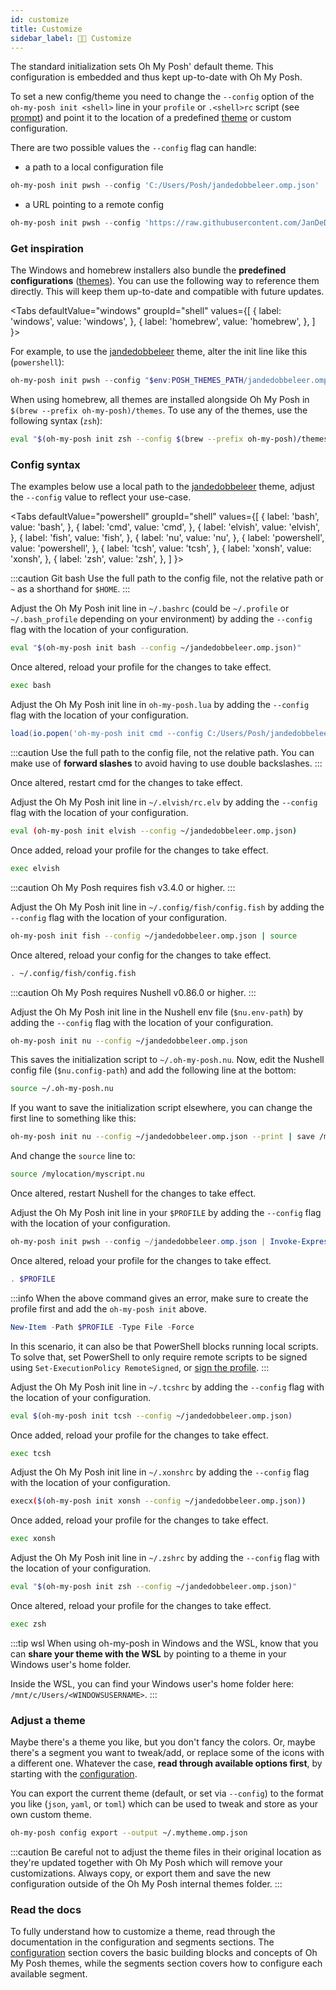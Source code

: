 ```yaml
---
id: customize
title: Customize
sidebar_label: 💅🏼 Customize
---
```



The standard initialization sets Oh My Posh' default theme. This configuration
is embedded and thus kept up-to-date with Oh My Posh.

To set a new config/theme you need to change the `--config` option of the
`oh-my-posh init <shell>` line in your `profile` or `.<shell>rc` script (see
[prompt][prompt]) and point it to the location of a predefined [theme][themes]
or custom configuration.

There are two possible values the `--config` flag can handle:

-   a path to a local configuration file

```powershell
oh-my-posh init pwsh --config 'C:/Users/Posh/jandedobbeleer.omp.json' | Invoke-Expression
```

-   a URL pointing to a remote config

```powershell
oh-my-posh init pwsh --config 'https://raw.githubusercontent.com/JanDeDobbeleer/oh-my-posh/main/themes/jandedobbeleer.omp.json' | Invoke-Expression
```

### Get inspiration

The Windows and homebrew installers also bundle the **predefined
configurations** ([themes][themes]). You can use the following way to reference
them directly. This will keep them up-to-date and compatible with future
updates.

<Tabs
  defaultValue="windows"
  groupId="shell"
  values={[
    { label: 'windows', value: 'windows', },
    { label: 'homebrew', value: 'homebrew', },
  ]
}>
<TabItem value="windows">

For example, to use the [jandedobbeleer][jandedobbeleer] theme, alter the init
line like this (`powershell`):

```powershell
oh-my-posh init pwsh --config "$env:POSH_THEMES_PATH/jandedobbeleer.omp.json" | Invoke-Expression
```

</TabItem>
<TabItem value="homebrew">

When using homebrew, all themes are installed alongside Oh My Posh in
`$(brew --prefix oh-my-posh)/themes`. To use any of the themes, use the
following syntax (`zsh`):

```sh
eval "$(oh-my-posh init zsh --config $(brew --prefix oh-my-posh)/themes/jandedobbeleer.omp.json)"
```

</TabItem>
</Tabs>

### Config syntax

The examples below use a local path to the [jandedobbeleer][jandedobbeleer]
theme, adjust the `--config` value to reflect your use-case.

<Tabs
  defaultValue="powershell"
  groupId="shell"
  values={[
    { label: 'bash', value: 'bash', },
    { label: 'cmd', value: 'cmd', },
    { label: 'elvish', value: 'elvish', },
    { label: 'fish', value: 'fish', },
    { label: 'nu', value: 'nu', },
    { label: 'powershell', value: 'powershell', },
    { label: 'tcsh', value: 'tcsh', },
    { label: 'xonsh', value: 'xonsh', },
    { label: 'zsh', value: 'zsh', },
  ]
}>
<TabItem value="bash">

:::caution Git bash Use the full path to the config file, not the relative path
or `~` as a shorthand for `$HOME`. :::

Adjust the Oh My Posh init line in `~/.bashrc` (could be `~/.profile` or
`~/.bash_profile` depending on your environment) by adding the `--config` flag
with the location of your configuration.

```sh
eval "$(oh-my-posh init bash --config ~/jandedobbeleer.omp.json)"
```

Once altered, reload your profile for the changes to take effect.

```sh
exec bash
```

</TabItem>
<TabItem value="cmd">

Adjust the Oh My Posh init line in `oh-my-posh.lua` by adding the `--config`
flag with the location of your configuration.

```lua title="oh-my-posh.lua"
load(io.popen('oh-my-posh init cmd --config C:/Users/Posh/jandedobbeleer.omp.json'):read("*a"))()
```

:::caution Use the full path to the config file, not the relative path. You can
make use of **forward slashes** to avoid having to use double backslashes. :::

Once altered, restart cmd for the changes to take effect.

</TabItem>
<TabItem value="elvish">

Adjust the Oh My Posh init line in `~/.elvish/rc.elv` by adding the `--config`
flag with the location of your configuration.

```sh
eval (oh-my-posh init elvish --config ~/jandedobbeleer.omp.json)
```

Once added, reload your profile for the changes to take effect.

```sh
exec elvish
```

</TabItem>
<TabItem value="fish">

:::caution Oh My Posh requires fish v3.4.0 or higher. :::

Adjust the Oh My Posh init line in `~/.config/fish/config.fish` by adding the
`--config` flag with the location of your configuration.

```sh
oh-my-posh init fish --config ~/jandedobbeleer.omp.json | source
```

Once altered, reload your config for the changes to take effect.

```sh
. ~/.config/fish/config.fish
```

</TabItem>
<TabItem value="nu">

:::caution Oh My Posh requires Nushell v0.86.0 or higher. :::

Adjust the Oh My Posh init line in the Nushell env file (`$nu.env-path`) by
adding the `--config` flag with the location of your configuration.

```sh
oh-my-posh init nu --config ~/jandedobbeleer.omp.json
```

This saves the initialization script to `~/.oh-my-posh.nu`. Now, edit the
Nushell config file (`$nu.config-path`) and add the following line at the
bottom:

```sh
source ~/.oh-my-posh.nu
```

If you want to save the initialization script elsewhere, you can change the
first line to something like this:

```sh
oh-my-posh init nu --config ~/jandedobbeleer.omp.json --print | save /mylocation/myscript.nu --force
```

And change the `source` line to:

```sh
source /mylocation/myscript.nu
```

Once altered, restart Nushell for the changes to take effect.

</TabItem>
<TabItem value="powershell">

Adjust the Oh My Posh init line in your `$PROFILE` by adding the `--config` flag
with the location of your configuration.

```powershell
oh-my-posh init pwsh --config ~/jandedobbeleer.omp.json | Invoke-Expression
```

Once altered, reload your profile for the changes to take effect.

```powershell
. $PROFILE
```

:::info When the above command gives an error, make sure to create the profile
first and add the `oh-my-posh init` above.

```powershell
New-Item -Path $PROFILE -Type File -Force
```

In this scenario, it can also be that PowerShell blocks running local scripts.
To solve that, set PowerShell to only require remote scripts to be signed using
`Set-ExecutionPolicy RemoteSigned`, or [sign the profile][sign]. :::

</TabItem>
<TabItem value="tcsh">

Adjust the Oh My Posh init line in `~/.tcshrc` by adding the `--config` flag
with the location of your configuration.

```sh
eval $(oh-my-posh init tcsh --config ~/jandedobbeleer.omp.json)
```

Once added, reload your profile for the changes to take effect.

```sh
exec tcsh
```

</TabItem>
<TabItem value="xonsh">

Adjust the Oh My Posh init line in `~/.xonshrc` by adding the `--config` flag
with the location of your configuration.

```sh
execx($(oh-my-posh init xonsh --config ~/jandedobbeleer.omp.json))
```

Once added, reload your profile for the changes to take effect.

```sh
exec xonsh
```

</TabItem>
<TabItem value="zsh">

Adjust the Oh My Posh init line in `~/.zshrc` by adding the `--config` flag with
the location of your configuration.

```sh
eval "$(oh-my-posh init zsh --config ~/jandedobbeleer.omp.json)"
```

Once altered, reload your profile for the changes to take effect.

```sh
exec zsh
```

</TabItem>
</Tabs>

:::tip wsl When using oh-my-posh in Windows and the WSL, know that you can
**share your theme with the WSL** by pointing to a theme in your Windows user's
home folder.

Inside the WSL, you can find your Windows user's home folder here:
`/mnt/c/Users/<WINDOWSUSERNAME>`. :::

### Adjust a theme

Maybe there's a theme you like, but you don't fancy the colors. Or, maybe
there's a segment you want to tweak/add, or replace some of the icons with a
different one. Whatever the case, **read through available options first**, by
starting with the [configuration][configuration].

You can export the current theme (default, or set via `--config`) to the format
you like (`json`, `yaml`, or `toml`) which can be used to tweak and store as
your own custom theme.

```sh
oh-my-posh config export --output ~/.mytheme.omp.json
```

:::caution Be careful not to adjust the theme files in their original location
as they're updated together with Oh My Posh which will remove your
customizations. Always copy, or export them and save the new configuration
outside of the Oh My Posh internal themes folder. :::

### Read the docs

To fully understand how to customize a theme, read through the documentation in
the configuration and segments sections. The [configuration][configuration]
section covers the basic building blocks and concepts of Oh My Posh themes,
while the segments section covers how to configure each available segment.

[themes]: themes.md
[configuration]: configuration/general.mdx
[prompt]: prompt.mdx
[jandedobbeleer]: /docs/themes#jandedobbeleer
[json-schema]:
	https://raw.githubusercontent.com/JanDeDobbeleer/oh-my-posh/main/themes/schema.json
[homebrew-problem]:
	https://github.com/JanDeDobbeleer/oh-my-posh/discussions/2644
[sign]:
	https://learn.microsoft.com/en-us/powershell/module/microsoft.powershell.core/about/about_signing?view=powershell-7.3#methods-of-signing-scripts
